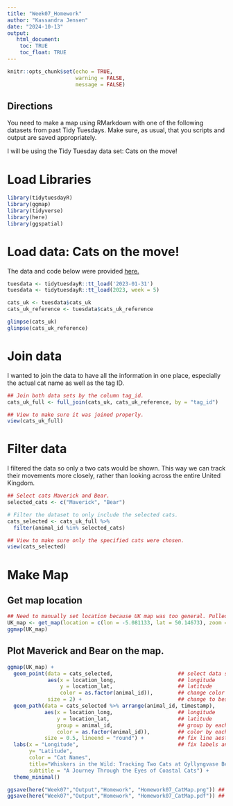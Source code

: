```yaml
---
title: "Week07_Homework"
author: "Kassandra Jensen"
date: "2024-10-13"
output: 
   html_document:
    toc: TRUE
    toc_float: TRUE
---
```


```r
knitr::opts_chunk$set(echo = TRUE,
                      warning = FALSE, 
                      message = FALSE)

```

## Directions
You need to make a map using RMarkdown with one of the following datasets from past Tidy Tuesdays. Make sure, as usual, that you scripts and output are saved appropriately.

I will be using the Tidy Tuesday data set: Cats on the move!

# Load Libraries
```r
library(tidytuesdayR)
library(ggmap)
library(tidyverse)
library(here)
library(ggspatial)
```

# Load data: Cats on the move!
The data and code below were provided [here.](https://github.com/rfordatascience/tidytuesday/blob/master/data/2023/2023-01-31/readme.md)

```r
tuesdata <- tidytuesdayR::tt_load('2023-01-31')
tuesdata <- tidytuesdayR::tt_load(2023, week = 5)

cats_uk <- tuesdata$cats_uk
cats_uk_reference <- tuesdata$cats_uk_reference

glimpse(cats_uk)
glimpse(cats_uk_reference)
```

# Join data
I wanted to join the data to have all the information in one place, especially the actual cat name as well as the tag ID. 
```r
## Join both data sets by the column tag_id.
cats_uk_full <- full_join(cats_uk, cats_uk_reference, by = "tag_id")

## View to make sure it was joined properly.
view(cats_uk_full)  
```

# Filter data
I filtered the data so only a two cats would be shown. This way we can track their movements more closely, rather than looking across the entire United Kingdom.
```r
## Select cats Maverick and Bear.
selected_cats <- c("Maverick", "Bear")

# Filter the dataset to only include the selected cats.
cats_selected <- cats_uk_full %>% 
  filter(animal_id %in% selected_cats)

## View to make sure only the specified cats were chosen.
view(cats_selected)
```

# Make Map
## Get map location
```r
## Need to manually set location because UK map was too general. Pulled point from one of the cats.
UK_map <- get_map(location = c(lon = -5.081133, lat = 50.14673), zoom = 15, maptype = "hybrid")
ggmap(UK_map)
```

## Plot Maverick and Bear on the map. 
```r
ggmap(UK_map) +
  geom_point(data = cats_selected,                     ## select data set for points
             aes(x = location_long,                    ## longitude
                 y = location_lat,                     ## latitude
                 color = as.factor(animal_id)),        ## change color by each cat
             size = 2) +                               ## change to best looking size
  geom_path(data = cats_selected %>% arrange(animal_id, timestamp),    ## group by cat, connect in order of cat movement 
            aes(x = location_long,                     ## longitude
                y = location_lat,                      ## latitude
                group = animal_id,                     ## group by each cat
                color = as.factor(animal_id)),         ## color by each cat
            size = 0.5, lineend = "round") +           ## fix line aesthetics
  labs(x = "Longitude",                                ## fix labels and add a cheeky title
       y= "Latitude",
       color = "Cat Names",
       title="Whiskers in the Wild: Tracking Two Cats at Gyllyngvase Beach",
       subtitle = "A Journey Through the Eyes of Coastal Cats") +
  theme_minimal()

ggsave(here("Week07","Output","Homework", "Homework07_CatMap.png")) ## Save plot as png
ggsave(here("Week07","Output","Homework", "Homework07_CatMap.pdf")) ## Save plot as pdf
```

